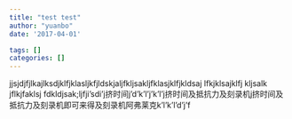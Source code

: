 ```yaml
---
title: "test test"
author: "yuanbo"
date: '2017-04-01'

tags: []
categories: []
---
```


jjsjdjfjlkajlksdjklfjklasljkfjldskjaljfkljsakljfklasjklfjkldsaj lfkjklsajklfj kljsalk jflkjfaklsj fdkldjsak;ljfji'sdi'j挤时间j'd'k'l'j'k'l'j挤时间及抵抗力及刻录机j挤时间及抵抗力及刻录机即可来得及刻录机阿弗莱克k'l'k'l'd'j'f